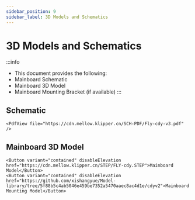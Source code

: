 ```yaml
---
sidebar_position: 9
sidebar_label: 3D Models and Schematics
---
```


# 3D Models and Schematics


:::info
* This document provides the following:
* Mainboard Schematic
* Mainboard 3D Model
* Mainboard Mounting Bracket (if available)
:::

## Schematic

    <PdfView file="https://cdn.mellow.klipper.cn/SCH-PDF/Fly-cdy-v3.pdf" />


## Mainboard 3D Model

    <Button variant="contained" disableElevation href="https://cdn.mellow.klipper.cn/STEP/FLY-cdy.STEP">Mainboard Model</Button>
    <Button variant="contained" disableElevation href="https://github.com/xishangyue/Model-library/tree/5f88b5c4ab5046e459be7352a5470aaec8ac4d1e/cdyv2">Mainboard Mounting Model</Button>
